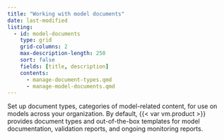 ```yaml
---
title: "Working with model documents"
date: last-modified
listing:
  - id: model-documents
    type: grid
    grid-columns: 2
    max-description-length: 250
    sort: false
    fields: [title, description]
    contents:
      - manage-document-types.qmd
      - manage-model-documents.qmd
---
```


Set up document types, categories of model-related content, for use on models across your organization. By default, {{< var vm.product >}} provides document types and out-of-the-box templates for model documentation, validation reports, and ongoing monitoring reports.

:::{#model-documents}
:::
